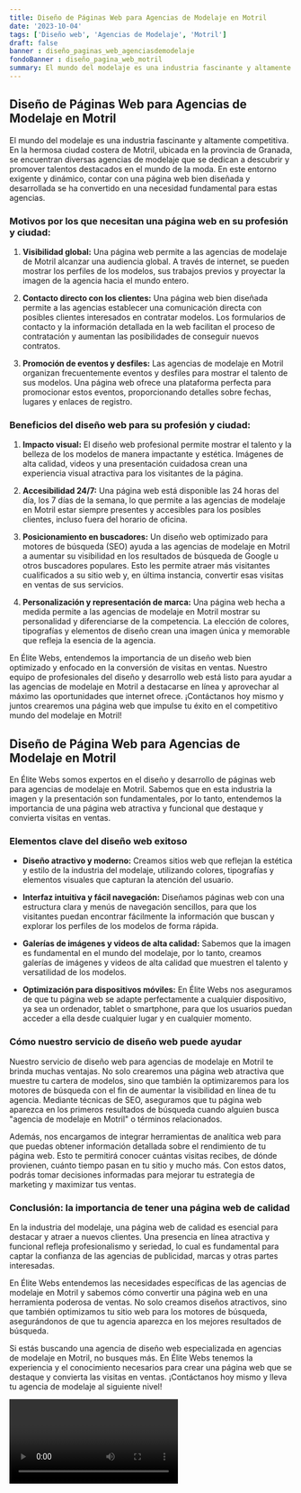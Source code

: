 ```yaml
---
title: Diseño de Páginas Web para Agencias de Modelaje en Motril
date: '2023-10-04'
tags: ['Diseño web', 'Agencias de Modelaje', 'Motril']
draft: false
banner : diseño_paginas_web_agenciasdemodelaje
fondoBanner : diseño_pagina_web_motril
summary: El mundo del modelaje es una industria fascinante y altamente competitiva. En la hermosa ciudad costera de Motril, ubicada en la provincia de Granada, se encuentran diversas agencias de modelaje que se dedican a descubrir y promover talentos destacados en el mundo de la moda. En este entorno exigente y dinámico, contar con una página web bien diseñada y desarrollada se ha convertido en una necesidad fundamental para estas agencias. 
---
```


## Diseño de Páginas Web para Agencias de Modelaje en Motril

El mundo del modelaje es una industria fascinante y altamente competitiva. En la hermosa ciudad costera de Motril, ubicada en la provincia de Granada, se encuentran diversas agencias de modelaje que se dedican a descubrir y promover talentos destacados en el mundo de la moda. En este entorno exigente y dinámico, contar con una página web bien diseñada y desarrollada se ha convertido en una necesidad fundamental para estas agencias. 

### Motivos por los que necesitan una página web en su profesión y ciudad:

1. **Visibilidad global:** Una página web permite a las agencias de modelaje de Motril alcanzar una audiencia global. A través de internet, se pueden mostrar los perfiles de los modelos, sus trabajos previos y proyectar la imagen de la agencia hacia el mundo entero.

2. **Contacto directo con los clientes:** Una página web bien diseñada permite a las agencias establecer una comunicación directa con posibles clientes interesados en contratar modelos. Los formularios de contacto y la información detallada en la web facilitan el proceso de contratación y aumentan las posibilidades de conseguir nuevos contratos.

3. **Promoción de eventos y desfiles:** Las agencias de modelaje en Motril organizan frecuentemente eventos y desfiles para mostrar el talento de sus modelos. Una página web ofrece una plataforma perfecta para promocionar estos eventos, proporcionando detalles sobre fechas, lugares y enlaces de registro.

### Beneficios del diseño web para su profesión y ciudad:

1. **Impacto visual:** El diseño web profesional permite mostrar el talento y la belleza de los modelos de manera impactante y estética. Imágenes de alta calidad, videos y una presentación cuidadosa crean una experiencia visual atractiva para los visitantes de la página.

2. **Accesibilidad 24/7:** Una página web está disponible las 24 horas del día, los 7 días de la semana, lo que permite a las agencias de modelaje en Motril estar siempre presentes y accesibles para los posibles clientes, incluso fuera del horario de oficina.

3. **Posicionamiento en buscadores:** Un diseño web optimizado para motores de búsqueda (SEO) ayuda a las agencias de modelaje en Motril a aumentar su visibilidad en los resultados de búsqueda de Google u otros buscadores populares. Esto les permite atraer más visitantes cualificados a su sitio web y, en última instancia, convertir esas visitas en ventas de sus servicios.

4. **Personalización y representación de marca:** Una página web hecha a medida permite a las agencias de modelaje en Motril mostrar su personalidad y diferenciarse de la competencia. La elección de colores, tipografías y elementos de diseño crean una imagen única y memorable que refleja la esencia de la agencia.

En Élite Webs, entendemos la importancia de un diseño web bien optimizado y enfocado en la conversión de visitas en ventas. Nuestro equipo de profesionales del diseño y desarrollo web está listo para ayudar a las agencias de modelaje en Motril a destacarse en línea y aprovechar al máximo las oportunidades que internet ofrece. ¡Contáctanos hoy mismo y juntos crearemos una página web que impulse tu éxito en el competitivo mundo del modelaje en Motril!

<GifSeo />

<Cta />

## Diseño de Página Web para Agencias de Modelaje en Motril

En Élite Webs somos expertos en el diseño y desarrollo de páginas web para agencias de modelaje en Motril. Sabemos que en esta industria la imagen y la presentación son fundamentales, por lo tanto, entendemos la importancia de una página web atractiva y funcional que destaque y convierta visitas en ventas.

### Elementos clave del diseño web exitoso

- **Diseño atractivo y moderno:** Creamos sitios web que reflejan la estética y estilo de la industria del modelaje, utilizando colores, tipografías y elementos visuales que capturan la atención del usuario.

- **Interfaz intuitiva y fácil navegación:** Diseñamos páginas web con una estructura clara y menús de navegación sencillos, para que los visitantes puedan encontrar fácilmente la información que buscan y explorar los perfiles de los modelos de forma rápida.

- **Galerías de imágenes y videos de alta calidad:** Sabemos que la imagen es fundamental en el mundo del modelaje, por lo tanto, creamos galerías de imágenes y videos de alta calidad que muestren el talento y versatilidad de los modelos.

- **Optimización para dispositivos móviles:** En Élite Webs nos aseguramos de que tu página web se adapte perfectamente a cualquier dispositivo, ya sea un ordenador, tablet o smartphone, para que los usuarios puedan acceder a ella desde cualquier lugar y en cualquier momento.

### Cómo nuestro servicio de diseño web puede ayudar

Nuestro servicio de diseño web para agencias de modelaje en Motril te brinda muchas ventajas. No solo crearemos una página web atractiva que muestre tu cartera de modelos, sino que también la optimizaremos para los motores de búsqueda con el fin de aumentar la visibilidad en línea de tu agencia. Mediante técnicas de SEO, aseguramos que tu página web aparezca en los primeros resultados de búsqueda cuando alguien busca "agencia de modelaje en Motril" o términos relacionados.

Además, nos encargamos de integrar herramientas de analítica web para que puedas obtener información detallada sobre el rendimiento de tu página web. Esto te permitirá conocer cuántas visitas recibes, de dónde provienen, cuánto tiempo pasan en tu sitio y mucho más. Con estos datos, podrás tomar decisiones informadas para mejorar tu estrategia de marketing y maximizar tus ventas.

### Conclusión: la importancia de tener una página web de calidad

En la industria del modelaje, una página web de calidad es esencial para destacar y atraer a nuevos clientes. Una presencia en línea atractiva y funcional refleja profesionalismo y seriedad, lo cual es fundamental para captar la confianza de las agencias de publicidad, marcas y otras partes interesadas.

En Élite Webs entendemos las necesidades específicas de las agencias de modelaje en Motril y sabemos cómo convertir una página web en una herramienta poderosa de ventas. No solo creamos diseños atractivos, sino que también optimizamos tu sitio web para los motores de búsqueda, asegurándonos de que tu agencia aparezca en los mejores resultados de búsqueda.

Si estás buscando una agencia de diseño web especializada en agencias de modelaje en Motril, no busques más. En Élite Webs tenemos la experiencia y el conocimiento necesarios para crear una página web que se destaque y convierta las visitas en ventas. ¡Contáctanos hoy mismo y lleva tu agencia de modelaje al siguiente nivel!

<Video />

<CtaBot job='Agencias de Modelaje' city='Motril'/>

<Gmaps query='Motril+españa+maps' />